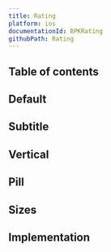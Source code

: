 ```yaml
---
title: Rating
platform: ios
documentationId: BPKRating
githubPath: Rating
---
```





## Table of contents

## Default

<IOSComponentScreenshots
  lightMode={screenshotDefault}
  darkMode={screenshotDefaultDm}
  altText="iOS default rating" />

## Subtitle

<IOSComponentScreenshots
  lightMode={screenshotSubtitle}
  darkMode={screenshotSubtitleDm}
  altText="iOS rating with subtitle" />

## Vertical

<IOSComponentScreenshots
  lightMode={screenshotVertical}
  darkMode={screenshotVerticalDm}
  altText="iOS vertical rating" />

## Pill

<IOSComponentScreenshots
  lightMode={screenshotPill}
  darkMode={screenshotPillDm}
  altText="iOS pill rating" />

## Sizes

<IOSComponentScreenshots
  lightMode={screenshotSizes}
  darkMode={screenshotSizesDm}
  altText="iOS rating at different sizes" />

## Implementation

<Readme />
